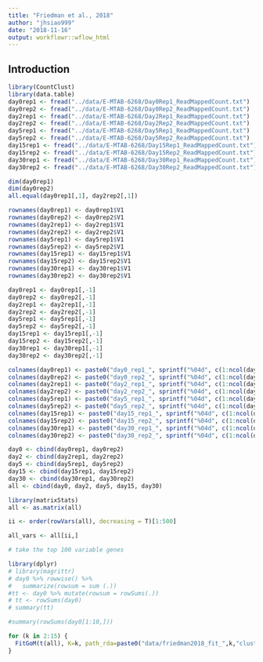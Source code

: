```yaml
---
title: "Friedman et al., 2018"
author: "jhsiao999"
date: "2018-11-16"
output: workflowr::wflow_html
---
```


## Introduction



```r
library(CountClust)
library(data.table)
day0rep1 <- fread("../data/E-MTAB-6268/Day0Rep1_ReadMappedCount.txt")
day0rep2 <- fread("../data/E-MTAB-6268/Day0Rep2_ReadMappedCount.txt")
day2rep1 <- fread("../data/E-MTAB-6268/Day2Rep1_ReadMappedCount.txt")
day2rep2 <- fread("../data/E-MTAB-6268/Day2Rep2_ReadMappedCount.txt")
day5rep1 <- fread("../data/E-MTAB-6268/Day5Rep1_ReadMappedCount.txt")
day5rep2 <- fread("../data/E-MTAB-6268/Day5Rep2_ReadMappedCount.txt")
day15rep1 <- fread("../data/E-MTAB-6268/Day15Rep1_ReadMappedCount.txt")
day15rep2 <- fread("../data/E-MTAB-6268/Day15Rep2_ReadMappedCount.txt")
day30rep1 <- fread("../data/E-MTAB-6268/Day30Rep1_ReadMappedCount.txt")
day30rep2 <- fread("../data/E-MTAB-6268/Day30Rep2_ReadMappedCount.txt")

dim(day0rep1)
dim(day0rep2)
all.equal(day0rep1[,1], day2rep2[,1])

rownames(day0rep1) <- day0rep1$V1
rownames(day0rep2) <- day0rep2$V1
rownames(day2rep1) <- day2rep1$V1
rownames(day2rep2) <- day2rep2$V1
rownames(day5rep1) <- day5rep1$V1
rownames(day5rep2) <- day5rep2$V1
rownames(day15rep1) <- day15rep1$V1
rownames(day15rep2) <- day15rep2$V1
rownames(day30rep1) <- day30rep1$V1
rownames(day30rep2) <- day30rep2$V1

day0rep1 <- day0rep1[,-1]
day0rep2 <- day0rep2[,-1]
day2rep1 <- day2rep1[,-1]
day2rep2 <- day2rep2[,-1]
day5rep1 <- day5rep1[,-1]
day5rep2 <- day5rep2[,-1]
day15rep1 <- day15rep1[,-1]
day15rep2 <- day15rep2[,-1]
day30rep1 <- day30rep1[,-1]
day30rep2 <- day30rep2[,-1]

colnames(day0rep1) <- paste0("day0_rep1_", sprintf("%04d", c(1:ncol(day0rep1))))
colnames(day0rep2) <- paste0("day0_rep2_", sprintf("%04d", c(1:ncol(day0rep2))))
colnames(day2rep1) <- paste0("day2_rep1_", sprintf("%04d", c(1:ncol(day2rep1))))
colnames(day2rep2) <- paste0("day2_rep2_", sprintf("%04d", c(1:ncol(day2rep2))))
colnames(day5rep1) <- paste0("day5_rep1_", sprintf("%04d", c(1:ncol(day5rep1))))
colnames(day5rep2) <- paste0("day5_rep2_", sprintf("%04d", c(1:ncol(day5rep2))))
colnames(day15rep1) <- paste0("day15_rep1_", sprintf("%04d", c(1:ncol(day15rep1))))
colnames(day15rep2) <- paste0("day15_rep2_", sprintf("%04d", c(1:ncol(day15rep2))))
colnames(day30rep1) <- paste0("day30_rep1_", sprintf("%04d", c(1:ncol(day30rep1))))
colnames(day30rep2) <- paste0("day30_rep2_", sprintf("%04d", c(1:ncol(day30rep2))))

day0 <- cbind(day0rep1, day0rep2)
day2 <- cbind(day2rep1, day2rep2)
day5 <- cbind(day5rep1, day5rep2)
day15 <- cbind(day15rep1, day15rep2)
day30 <- cbind(day30rep1, day30rep2)
all <- cbind(day0, day2, day5, day15, day30)

library(matrixStats)
all <- as.matrix(all)

ii <- order(rowVars(all), decreasing = T)[1:500]

all_vars <- all[ii,]

# take the top 100 variable genes

library(dplyr)
# library(magrittr)
# day0 %>% rowwise() %>% 
#   summarize(rowsum = sum (.))
#tt <- day0 %>% mutate(rowsum = rowSums(.))
# tt <- rowSums(day0)
# summary(tt)

#summary(rowSums(day0[1:10,]))

for (k in 2:15) {
  FitGoM(t(all), K=k, path_rda=paste0("data/friedman2018_fit_",k,"clust.rda"))
}



```

